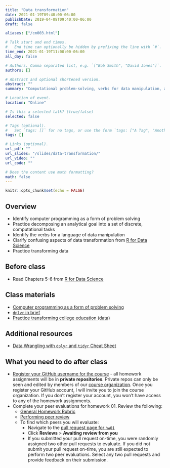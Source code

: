 ```yaml
---
title: "Data transformation"
date: 2021-01-19T09:40:00-06:00
publishDate: 2019-04-08T09:40:00-06:00
draft: false

aliases: ["/cm003.html"]

# Talk start and end times.
#   End time can optionally be hidden by prefixing the line with `#`.
time_end: 2021-01-19T11:00:00-06:00
all_day: false

# Authors. Comma separated list, e.g. `["Bob Smith", "David Jones"]`.
authors: []

# Abstract and optional shortened version.
abstract: ""
summary: "Computational problem-solving, verbs for data manipulation, and practice transforming data frames using dplyr."

# Location of event.
location: "Online"

# Is this a selected talk? (true/false)
selected: false

# Tags (optional).
#   Set `tags: []` for no tags, or use the form `tags: ["A Tag", "Another Tag"]` for one or more tags.
tags: []

# Links (optional).
url_pdf: ""
url_slides: "/slides/data-transformation/"
url_video: ""
url_code: ""

# Does the content use math formatting?
math: false
---
```


```r
knitr::opts_chunk$set(echo = FALSE)
```

## Overview

* Identify computer programming as a form of problem solving
* Practice decomposing an analytical goal into a set of discrete, computational tasks
* Identify the verbs for a language of data manipulation
* Clarify confusing aspects of data transformation from [R for Data Science](http://r4ds.had.co.nz/transform.html)
* Practice transforming data

## Before class

* Read Chapters 5-6 from [R for Data Science](http://r4ds.had.co.nz/)

## Class materials

* [Computer programming as a form of problem solving](/notes/problem-solving/)
* [`dplyr` in brief](/notes/dplyr/)
* [Practice transforming college education (data)](/notes/transform-college/)

## Additional resources

* [Data Wrangling with `dplyr` and `tidyr` Cheat Sheet](https://www.rstudio.com/wp-content/uploads/2015/02/data-wrangling-cheatsheet.pdf)

## What you need to do after class

* [Register your GitHub username for the course](https://forms.gle/XZ8XRBecWNKKwBme6) - all homework assignments will be in **private repositories**. Private repos can only be seen and edited by members of our [course organization](https://github.com/cfss-win21). Once you register your GitHub account, I will invite you to join the course organization. If you don't register your account, you won't have access to any of the homework assignments.
* Complete your peer evaluations for homework 01. Review the following:
    * [General Homework Rubric](/faq/homework-evaluations/)
    * [Performing peer review](/faq/peer-evaluations/)
    * To find which peers you will evaluate:
        * Navigate to the [pull request page for `hw01`](https://github.com/cfss-win21/hw01/pulls)
        * Click **Reviews** > **Awaiting review from you**
        * If you submitted your pull request on-time, you were randomly assigned two other pull requests to evaluate. If you did not submit your pull request on-time, you are still expected to perform two peer evaluations. Select any two pull requests and provide feedback on their submission.
